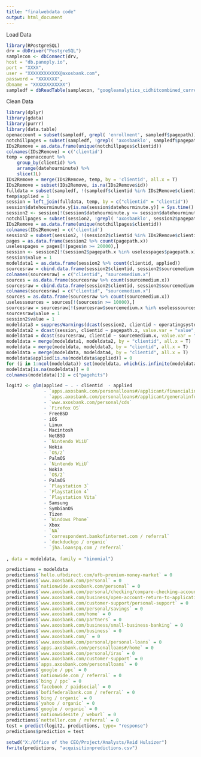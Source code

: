 ---
title: "finalwebdata code"
output: html_document
---

Load Data
```{r}
library(RPostgreSQL)
drv = dbDriver("PostgreSQL")
samplecon <- dbConnect(drv,
host = "db.panoply.io",
port = "XXXX",
user = "XXXXXXXXXXXX@axosbank.com",
password = "XXXXXXX",
dbname = "XXXXXXXXXXXX")
sampledf = dbReadTable(samplecon, "googleanalytics_cidhitcombined_current")
```



Clean Data
```{r}
library(dplyr)
library(gdata)
library(purrr)
library(data.table)
openaccount = subset(sampledf, grepl( 'enrollment', sampledf$pagepath))
notchillpages = subset(sampledf, !grepl( 'axosbanklo', sampledf$pagepath) & !startsWith(sampledf$pagepath, 'apps', trim=T, ignore.case=T) & !startsWith(sampledf$pagepath, 'app', trim=T, ignore.case=T) & !startsWith(sampledf$pagepath, 'axos', trim=T, ignore.case=T)& !startsWith(sampledf$pagepath, 'careers', trim=T, ignore.case=T)& !startsWith(sampledf$pagepath, 'hello', trim=T, ignore.case=T) & !startsWith(sampledf$pagepath, 'homeloans', trim=T, ignore.case=T) & !startsWith(sampledf$pagepath, 'www', trim=T, ignore.case=T) & !startsWith(sampledf$pagepath, 'nationwide.axos', trim=T, ignore.case=T) & !startsWith(sampledf$pagepath, 'web', trim=T, ignore.case=T))
IDs2Remove = as.data.frame(unique(notchillpages$clientid))
colnames(IDs2Remove) = c('clientid')
temp = openaccount %>%
    group_by(clientid) %>%
    arrange(datehourminute) %>%
    slice(1L)
IDs2Remove = merge(IDs2Remove, temp, by = 'clientid', all.x = T)
IDs2Remove = subset(IDs2Remove, is.na(IDs2Remove$id))
fulldata = subset(sampledf, !(sampledf$clientid %in% IDs2Remove$clientid))
temp$applied = 1
session = left_join(fulldata, temp, by = c("clientid" = "clientid"))
session$datehourminute.y[is.na(session$datehourminute.y)] = Sys.time()
session2 <- session[!(session$datehourminute.y <= session$datehourminute.x),]
notchillpages = subset(session2, !grepl( 'axosbanklo', session2$pagepath.x) & !startsWith(session2$pagepath.x, 'apps', trim=T, ignore.case=T) & !startsWith(session2$pagepath.x, 'app', trim=T, ignore.case=T) & !startsWith(session2$pagepath.x, 'axos', trim=T, ignore.case=T)& !startsWith(session2$pagepath.x, 'careers', trim=T, ignore.case=T)& !startsWith(session2$pagepath.x, 'hello', trim=T, ignore.case=T) & !startsWith(session2$pagepath.x, 'homeloans', trim=T, ignore.case=T) & !startsWith(session2$pagepath.x, 'www', trim=T, ignore.case=T) & !startsWith(session2$pagepath.x, 'nationwide.axos', trim=T, ignore.case=T) & !startsWith(session2$pagepath.x, 'web', trim=T, ignore.case=T))
IDs2Remove = as.data.frame(unique(notchillpages$clientid))
colnames(IDs2Remove) = c('clientid')
session2 = subset(session2, !(session2$clientid %in% IDs2Remove$clientid))
pages = as.data.frame(session2 %>% count(pagepath.x))
uselesspages = pages[!(pages$n >= 20000),]
session <- session2[!(session2$pagepath.x %in% uselesspages$pagepath.x),]
session$value = 1
modeldata1 = as.data.frame(session2 %>% count(clientid, applied))
sourcesraw = cbind.data.frame(session2$clientid, session2$sourcemedium.x)
colnames(sourcesraw) = c("clientid", "sourcemedium.x")
sources = as.data.frame(sourcesraw %>% count(sourcemedium.x))
sourcesraw = cbind.data.frame(session2$clientid, session2$sourcemedium.x)
colnames(sourcesraw) = c("clientid", "sourcemedium.x")
sources = as.data.frame(sourcesraw %>% count(sourcemedium.x))
uselesssources = sources[!(sources$n >= 10000),]
sourcesraw = sourcesraw[!(sourcesraw$sourcemedium.x %in% uselesssources$sourcemedium.x),]
sourcesraw$value = 1
session2$value = 1
modeldata3 = suppressWarnings(dcast(session2, clientid ~ operatingsystem.x, value.var = "value", fun.aggregate = min))
modeldata2 = dcast(session, clientid ~ pagepath.x, value.var = "value", fun.aggregate = min)
modeldata4 = dcast(sourcesraw, clientid ~ sourcemedium.x, value.var = "value", fun.aggregate = min)
modeldata = merge(modeldata1, modeldata2, by = "clientid", all.x = T)
modeldata = merge(modeldata, modeldata3, by = "clientid", all.x = T)
modeldata = merge(modeldata, modeldata4, by = "clientid", all.x = T)
modeldata$applied[is.na(modeldata$applied)] = 0
for (i in 1:ncol(modeldata)) set(modeldata, which(is.infinite(modeldata[[i]])), i, 0)
modeldata[is.na(modeldata)] = 0
colnames(modeldata)[3] = c("pagehits")
```




```{r}
logit2 <- glm(applied ~ . - clientid  -	applied 
              - `apps.axosbank.com/personalloans#/applicant/financialinformation`
              - `apps.axosbank.com/personalloans#/applicant/generalinformation`
              - `www.axosbank.com/personal/cds`
              - `Firefox OS`
              - FreeBSD
              - iOS
              - Linux 
              - Macintosh
              - NetBSD
              - `Nintendo WiiU`
              - Nokia 
              - `OS/2`
              - PalmOS
              - `Nintendo WiiU`
              - Nokia
              - `OS/2`
              - PalmOS
              - `Playstation 3`
              - `Playstation 4` 
              - `Playstation Vita`
              - Samsung   
              - SymbianOS
              - Tizen
              - `Windows Phone`
              - Xbox  
              - `NA`
              - `correspondent.bankofinternet.com / referral`
              - `duckduckgo / organic`
              - `jha.loanspq.com / referral` 
              
, data = modeldata, family = "binomial")
```

```{r}
predictions = modeldata
predictions$`hello.ufbdirect.com/ufb-premium-money-market` = 0
predictions$`www.axosbank.com/personal` = 0
predictions$`nationwide.axosbank.com/personal` = 0
predictions$`www.axosbank.com/personal/checking/compare-checking-accounts` = 0
predictions$`www.axosbank.com/business/open-account-return-to-application` = 0
predictions$`www.axosbank.com/customer-support/personal-support` = 0
predictions$`www.axosbank.com/personal/savings` = 0
predictions$`www.axosbank.com/home` = 0
predictions$`www.axosbank.com/partners` = 0
predictions$`www.axosbank.com/business/small-business-banking` = 0
predictions$`www.axosbank.com/business` = 0
predictions$`www.axosbank.com/` = 0
predictions$`www.axosbank.com/personal/personal-loans` = 0
predictions$`apps.axosbank.com/personalloans#/home` = 0
predictions$`www.axosbank.com/personal/iras` = 0
predictions$`www.axosbank.com/customer-support` = 0
predictions$`apps.axosbank.com/personalloans` = 0
predictions$`google / ppc` = 0
predictions$`nationwide.com / referral` = 0
predictions$`bing / ppc` = 0
predictions$`facebook / paidsocial` = 0
predictions$`bofifederalbank.com / referral` = 0
predictions$`bing / organic` = 0
predictions$`yahoo / organic` = 0
predictions$`google / organic` = 0
predictions$`nationwidesite / weburl` = 0
predictions$`netteller.com / referral` = 0
test = predict(logit2, predictions, type= "response")
predictions$prediction = test
```


```{r}
setwd("X:/Office of the CEO/Project/Analysts/Reid Hulsizer")
fwrite(predictions, "acquisitionpredictions.csv")
```












